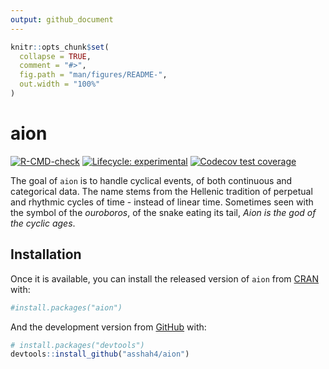 ```yaml
---
output: github_document
---
```


<!-- README.md is generated from README.Rmd. Please edit that file -->

```r
knitr::opts_chunk$set(
  collapse = TRUE,
  comment = "#>",
  fig.path = "man/figures/README-",
  out.width = "100%"
)
```

# aion

<!-- badges: start -->
[![R-CMD-check](https://github.com/asshah4/aion/workflows/R-CMD-check/badge.svg)](https://github.com/asshah4/aion/actions)
[![Lifecycle: experimental](https://img.shields.io/badge/lifecycle-experimental-orange.svg)](https://lifecycle.r-lib.org/articles/stages.html#experimental)
[![Codecov test coverage](https://codecov.io/gh/asshah4/aion/branch/main/graph/badge.svg)](https://codecov.io/gh/asshah4/aion?branch=main)
<!-- badges: end -->

The goal of `aion` is to handle cyclical events, of both continuous and categorical data. The name stems from the Hellenic tradition of perpetual and rhythmic cycles of time - instead of linear time. Sometimes seen with the symbol of the _ouroboros_, of the snake eating its tail, _Aion is the god of the cyclic ages_.

## Installation

Once it is available, you can install the released version of `aion` from [CRAN](https://CRAN.R-project.org) with:

```r
#install.packages("aion")
```

And the development version from [GitHub](https://github.com/) with:

```r
# install.packages("devtools")
devtools::install_github("asshah4/aion")
```
